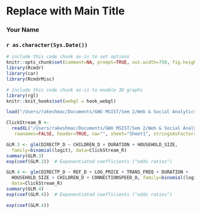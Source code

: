 <!-- R Commander Markdown Template -->

Replace with Main Title
=======================

### Your Name

### `r as.character(Sys.Date())`

```r
# include this code chunk as-is to set options
knitr::opts_chunk$set(comment=NA, prompt=TRUE, out.width=750, fig.height=8, fig.width=8)
library(Rcmdr)
library(car)
library(RcmdrMisc)
```


```r
# include this code chunk as-is to enable 3D graphs
library(rgl)
knitr::knit_hooks$set(webgl = hook_webgl)
```


```r
load("/Users/rakeshmac/Documents/GWU MSIST/Sem 2/Web & Social Analytics/Assignments/Assignment 3/ClickStream_R.xlsx")
```

```r
ClickStream_R <- 
  readXL("/Users/rakeshmac/Documents/GWU MSIST/Sem 2/Web & Social Analytics/Assignments/Assignment 3/ClickStream_R.xlsx",
   rownames=FALSE, header=TRUE, na="", sheet="Sheet1", stringsAsFactors=TRUE)
```

```r
GLM.3 <- glm(DIRECTP_D ~ CHILDREN_D + DURATION + HOUSEHOLD_SIZE, 
  family=binomial(logit), data=ClickStream_R)
summary(GLM.3)
exp(coef(GLM.3))  # Exponentiated coefficients ("odds ratios")
```

```r
GLM.4 <- glm(DIRECTP_D ~ REF_D + LOG_PRICE + TRANS_FREQ + DURATION + 
  HOUSEHOLD_SIZE + CHILDREN_D + CONNECTIONSPEED_D, family=binomial(logit), 
  data=ClickStream_R)
summary(GLM.4)
exp(coef(GLM.4))  # Exponentiated coefficients ("odds ratios")
```

```r
exp(coef(GLM.4))
```

